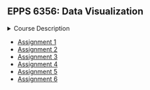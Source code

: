 ## EPPS 6356: Data Visualization

<details>

<summary>Course Description</summary>

This course introduces students to the use of economic methods of the analysis of public policy.A variety of public policy topics are covered including education, employment and the labor market, taxes and redistribution, access to health care, poverty and inequality, and public assistance programs.

</details>

-   [Assignment 1](EPPS%206356%20Assignment%201.pdf)
-   [Assignment 2](EPPS%206356%20Assignment%202.pdf)
-   [Assignment 3](EPPS%206356%20Assignment%203.pdf)
-   [Assignment 4](EPPS%206356%20Assignment%204.pdf)
-   [Assignment 5](EPPS%206356%20Assignment%205.pdf)
-   [Assignment 6](EPPS%206356%20Assignment%206.pdf)

